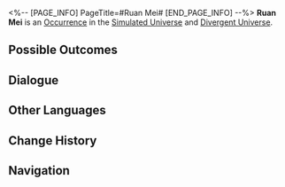 <%-- [PAGE_INFO]
PageTitle=#Ruan Mei#
[END_PAGE_INFO] --%>
{{Stub}}
{{Simulated Universe Event Infobox
|id            = 11201
|title         = 
|image         = Occurrence Ruan Mei.png
|domains_su    = Unknown
|domains_swarm = Unknown
|domains_gng   = Unknown
|domains_du    = Unknown
|domains_und   = Unknown
|requirements  = 
|prev          = 
|next          = 
|characters    = 
|factions      = 
|order         = 072
|order_du      = 015
}}
'''Ruan Mei''' is an [[Divergent Universe/Occurrence|Occurrence]] in the [[Simulated Universe]] and [[Divergent Universe]].

==Possible Outcomes==
{{Possible Outcomes
|choice_1 = You are... Ruan Mei?
|result_1 = Obtain all Blessings of (Preservation/Remembrance/Nihility/Abundance/The Hunt/Destruction/Elation/Propagation/Erudition) and 2,000 Cosmic Fragment(s).
|path_1   = Ruan Mei
|modes_1  = su,gng

|choice_2 = You are... Ruan Mei?
|result_2 = Obtain all Blessings of (Preservation/Remembrance/Nihility/Abundance/The Hunt/Destruction/Elation/Propagation) and 2,000 Cosmic Fragment(s).
|path_2   = Ruan Mei
|modes_2  = swarm

|choice_3 = You are... Ruan Mei?
|result_3 = Obtain all Blessings of (Remembrance/Nihility/The Hunt/Destruction/Elation/Propagation/Erudition/Harmony) and 2,000 Cosmic Fragment(s).
|path_3   = Ruan Mei
|modes_3  = du

|choice_4 = You are... Ruan Mei?
|result_4 = Obtain 10 Component(s) of 3-star rarity and 2,000 Cosmic Fragments
|path_4   = Ruan Mei
|modes_4  = und

|choice_5 = Trace the nature of things.
|result_5 = Obtain 10 Component(s) of 3-star rarity.
|modes_5  = und

|choice_6 = Worship Aeons.
|result_6 = Obtain all Blessings of (Remembrance/Nihility/The Hunt/Destruction/Elation/Propagation/Erudition/Harmony).
|modes_6  = du

|choice_7 = Worship Aeons.
|result_7 = Obtain all Blessings of (Preservation/Remembrance/Nihility/Abundance/The Hunt/Destruction/Elation/Propagation).
|modes_7  = swarm

|choice_8 = Worship Aeons.
|result_8 = Obtain all Blessings of (Preservation/Remembrance/Nihility/Abundance/The Hunt/Destruction/Elation/Propagation/Erudition).
|modes_8  = su,gng

|choice_9 = Want lots of money.
|result_9 = Obtain 2,000 Cosmic Fragment(s).

}}
<!--
==Gameplay Notes==
* 
-->
==Dialogue==
{{Dialogue Start}}
:{{tx}}
{{Dialogue End}}

==Other Languages==
{{Other Languages
|en   = Ruan Mei
|zhs  = 阮•梅
|zht  = 阮•梅
|ja   = ルアン・メェイ
|ko   = 완•매
|es   = Ruan Mei
|fr   = Ruan Mei
|ru   = Жуань Мэй
|th   = Ruan Mei
|vi   = Ruan Mei
|de   = Ruan Mei
|id   = Ruan Mei
|pt   = Ruan Mei
}}

==Change History==
{{Change History|1.0}}

==Navigation==
{{Occurrence Navbox}}